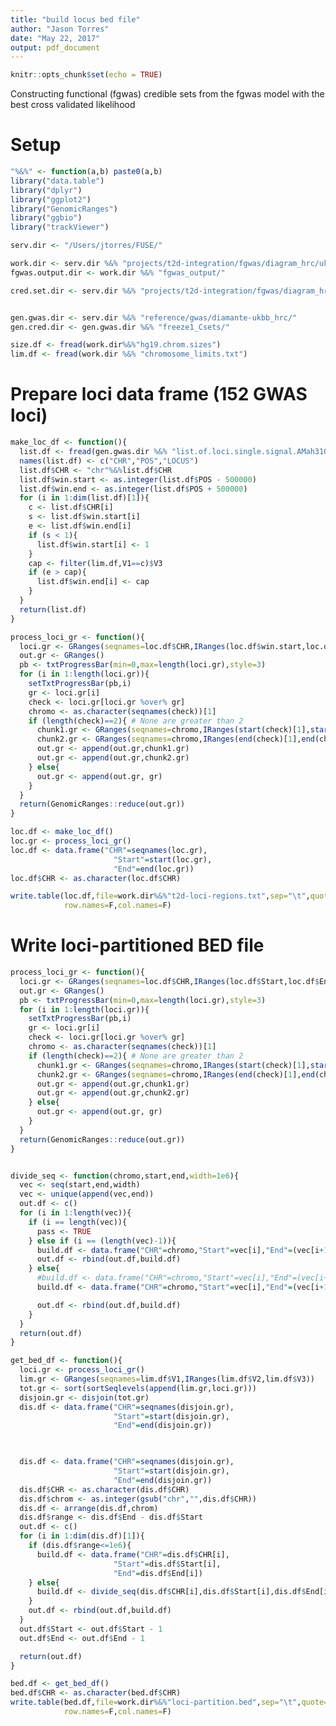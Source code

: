 ```yaml
---
title: "build locus bed file"
author: "Jason Torres"
date: "May 22, 2017"
output: pdf_document
---
```


```r
knitr::opts_chunk$set(echo = TRUE)
```


Constructing functional (fgwas) credible sets from the fgwas model with the best cross validated likelihood 

# Setup 

```r

"%&%" <- function(a,b) paste0(a,b)
library("data.table")
library("dplyr")
library("ggplot2")
library("GenomicRanges")
library("ggbio")
library("trackViewer")

serv.dir <- "/Users/jtorres/FUSE/"

work.dir <- serv.dir %&% "projects/t2d-integration/fgwas/diagram_hrc/ukbb-diamante-euro-manuscript/"
fgwas.output.dir <- work.dir %&% "fgwas_output/"

cred.set.dir <- serv.dir %&% "projects/t2d-integration/fgwas/diagram_hrc/ukbb-diamante-euro-manuscript/credible_sets/"


gen.gwas.dir <- serv.dir %&% "reference/gwas/diamante-ukbb_hrc/"
gen.cred.dir <- gen.gwas.dir %&% "freeze1_Csets/"

size.df <- fread(work.dir%&%"hg19.chrom.sizes")
lim.df <- fread(work.dir %&% "chromosome_limits.txt")

```


# Prepare loci data frame (152 GWAS loci) 


```r

make_loc_df <- function(){
  list.df <- fread(gen.gwas.dir %&% "list.of.loci.single.signal.AMah31082017.txt")
  names(list.df) <- c("CHR","POS","LOCUS")
  list.df$CHR <- "chr"%&%list.df$CHR
  list.df$win.start <- as.integer(list.df$POS - 500000)
  list.df$win.end <- as.integer(list.df$POS + 500000)
  for (i in 1:dim(list.df)[1]){
    c <- list.df$CHR[i]
    s <- list.df$win.start[i]
    e <- list.df$win.end[i]
    if (s < 1){
      list.df$win.start[i] <- 1 
    }
    cap <- filter(lim.df,V1==c)$V3
    if (e > cap){
      list.df$win.end[i] <- cap
    }
  }
  return(list.df)
}

process_loci_gr <- function(){
  loci.gr <- GRanges(seqnames=loc.df$CHR,IRanges(loc.df$win.start,loc.df$win.end))
  out.gr <- GRanges()
  pb <- txtProgressBar(min=0,max=length(loci.gr),style=3)
  for (i in 1:length(loci.gr)){
    setTxtProgressBar(pb,i)
    gr <- loci.gr[i] 
    check <- loci.gr[loci.gr %over% gr]
    chromo <- as.character(seqnames(check))[1]
    if (length(check)==2){ # None are greater than 2 
      chunk1.gr <- GRanges(seqnames=chromo,IRanges(start(check)[1],start(check)[2]))
      chunk2.gr <- GRanges(seqnames=chromo,IRanges(end(check)[1],end(check)[2]))
      out.gr <- append(out.gr,chunk1.gr)
      out.gr <- append(out.gr,chunk2.gr)
    } else{
      out.gr <- append(out.gr, gr)
    }
  }
  return(GenomicRanges::reduce(out.gr))
}

loc.df <- make_loc_df()
loc.gr <- process_loci_gr()
loc.df <- data.frame("CHR"=seqnames(loc.gr),
                       "Start"=start(loc.gr),
                       "End"=end(loc.gr))
loc.df$CHR <- as.character(loc.df$CHR)

write.table(loc.df,file=work.dir%&%"t2d-loci-regions.txt",sep="\t",quote=FALSE,
            row.names=F,col.names=F)

```


# Write loci-partitioned BED file 


```r


process_loci_gr <- function(){
  loci.gr <- GRanges(seqnames=loc.df$CHR,IRanges(loc.df$Start,loc.df$End))
  out.gr <- GRanges()
  pb <- txtProgressBar(min=0,max=length(loci.gr),style=3)
  for (i in 1:length(loci.gr)){
    setTxtProgressBar(pb,i)
    gr <- loci.gr[i] 
    check <- loci.gr[loci.gr %over% gr]
    chromo <- as.character(seqnames(check))[1]
    if (length(check)==2){ # None are greater than 2 
      chunk1.gr <- GRanges(seqnames=chromo,IRanges(start(check)[1],start(check)[2]))
      chunk2.gr <- GRanges(seqnames=chromo,IRanges(end(check)[1],end(check)[2]))
      out.gr <- append(out.gr,chunk1.gr)
      out.gr <- append(out.gr,chunk2.gr)
    } else{
      out.gr <- append(out.gr, gr)
    }
  }
  return(GenomicRanges::reduce(out.gr))
}


divide_seq <- function(chromo,start,end,width=1e6){
  vec <- seq(start,end,width)
  vec <- unique(append(vec,end))
  out.df <- c()
  for (i in 1:length(vec)){
    if (i == length(vec)){
      pass <- TRUE 
    } else if (i == (length(vec)-1)){
      build.df <- data.frame("CHR"=chromo,"Start"=vec[i],"End"=(vec[i+1]))
      out.df <- rbind(out.df,build.df)
    } else{
      #build.df <- data.frame("CHR"=chromo,"Start"=vec[i],"End"=(vec[i+1]-1))
      build.df <- data.frame("CHR"=chromo,"Start"=vec[i],"End"=(vec[i+1]))

      out.df <- rbind(out.df,build.df)
    }
  }
  return(out.df)
}

get_bed_df <- function(){
  loci.gr <- process_loci_gr()
  lim.gr <- GRanges(seqnames=lim.df$V1,IRanges(lim.df$V2,lim.df$V3))
  tot.gr <- sort(sortSeqlevels(append(lim.gr,loci.gr)))
  disjoin.gr <- disjoin(tot.gr)
  dis.df <- data.frame("CHR"=seqnames(disjoin.gr),
                       "Start"=start(disjoin.gr),
                       "End"=end(disjoin.gr))
  


  dis.df <- data.frame("CHR"=seqnames(disjoin.gr),
                       "Start"=start(disjoin.gr),
                       "End"=end(disjoin.gr))
  dis.df$CHR <- as.character(dis.df$CHR)
  dis.df$chrom <- as.integer(gsub("chr","",dis.df$CHR))
  dis.df <- arrange(dis.df,chrom)
  dis.df$range <- dis.df$End - dis.df$Start
  out.df <- c()
  for (i in 1:dim(dis.df)[1]){
    if (dis.df$range<=1e6){
      build.df <- data.frame("CHR"=dis.df$CHR[i],
                       "Start"=dis.df$Start[i],
                       "End"=dis.df$End[i])
    } else{
      build.df <- divide_seq(dis.df$CHR[i],dis.df$Start[i],dis.df$End[i])
    }
    out.df <- rbind(out.df,build.df)
  }
  out.df$Start <- out.df$Start - 1
  out.df$End <- out.df$End - 1

  return(out.df)
}

bed.df <- get_bed_df()
bed.df$CHR <- as.character(bed.df$CHR)
write.table(bed.df,file=work.dir%&%"loci-partition.bed",sep="\t",quote=FALSE,
            row.names=F,col.names=F)

```






